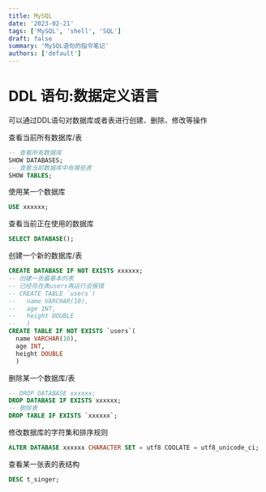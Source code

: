 ```yaml
---
title: MySQL
date: '2023-02-21'
tags: ['MySQL', 'shell', 'SQL']
draft: false
summary: 'MySQL语句的指令笔记'
authors: ['default']
---
```


# DDL 语句:数据定义语言

<p className="text-2xl text-cyan-300">
  可以通过DDL语句对数据库或者表进行创建、删除、修改等操作
</p>

<p className="text-xl text-cyan-300">查看当前所有数据库/表</p>

```sql
-- 查看所有数据库
SHOW DATABASES;
-- 查看当前数据库中有哪些表
SHOW TABLES;
```

<p className="text-xl text-cyan-300">使用某一个数据库</p>

```sql
USE xxxxxx;
```

<p className="text-xl text-cyan-300">查看当前正在使用的数据库</p>

```sql
SELECT DATABASE();
```

<p className="text-xl text-cyan-300">创建一个新的数据库/表</p>

```sql
CREATE DATABASE IF NOT EXISTS xxxxxx;
-- 创建一张最基本的表
-- 已经存在表users再运行会报错
-- CREATE TABLE `users`(
--   name VARCHAR(10),
--   age INT,
--   height DOUBLE
--   )
CREATE TABLE IF NOT EXISTS `users`(
  name VARCHAR(10),
  age INT,
  height DOUBLE
  )
```

<p className="text-xl text-cyan-300">删除某一个数据库/表</p>

```sql
-- DROP DATABASE xxxxxx;
DROP DATABASE IF EXISTS xxxxxx;
-- 删除表
DROP TABLE IF EXISTS `xxxxxx`;
```

<p className="text-xl text-cyan-300">修改数据库的字符集和排序规则</p>

```sql
ALTER DATABASE xxxxxx CHARACTER SET = utf8 COOLATE = utf8_unicode_ci;
```

<p className="text-xl text-cyan-300">查看某一张表的表结构</p>

```sql
DESC t_singer;
```
